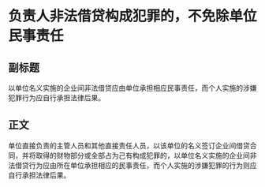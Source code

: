 # 负责人非法借贷构成犯罪的，不免除单位民事责任
## 副标题
以单位名义实施的企业间非法借贷应由单位承担相应民事责任，而个人实施的涉嫌犯罪行为应自行承担法律后果。
## 正文
单位直接负责的主管人员和其他直接责任人员，以该单位的名义签订企业间借贷合同，并将取得的财物部分或全部占为己有构成犯罪的，以单位名义实施的企业间非法借贷行为应由所在单位承担相应的民事责任，而个人实施的涉嫌犯罪的行为则应自行承担法律后果。